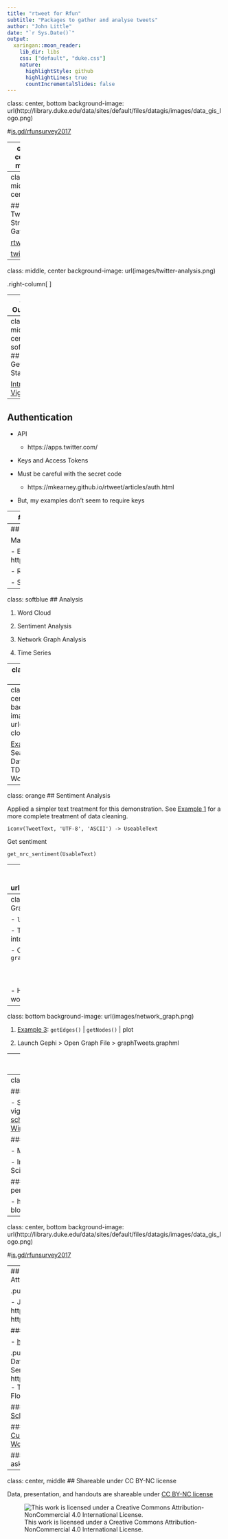 ```yaml
---
title: "rtweet for Rfun"
subtitle: "Packages to gather and analyse tweets"
author: "John Little"
date: "`r Sys.Date()`"
output:
  xaringan::moon_reader:
    lib_dir: libs
    css: ["default", "duke.css"]
    nature:
      highlightStyle: github
      highlightLines: true
      countIncrementalSlides: false
---
```

class: center, bottom
background-image:  url(http://library.duke.edu/data/sites/default/files/datagis/images/data_gis_logo.png)

#[is.gd/rfunsurvey2017](https://is.gd/rfunsurvey2017)

---
class: center, middle

# Presentation materials availasble:

[Slides](//libjohn.github.io/rtweet/slides.html)

[Github](//github.com/libjohn/Rfun/tree/master/rtweet)

---
class: middle, center

## Twitter Stream Gathering

[rtweet](https://github.com/mkearney/rtweet/)

[twitteR](https://cran.r-project.org/web/packages/twitteR/)

---
class: middle, center
background-image:  url(images/twitter-analysis.png)

<!-- https://commons.wikimedia.org/wiki/File:NodeXL_Twitter_Network_Graphs_-_Occupywallstreet_(mentions_and_replies)_(BY).png -->

.right-column[
  <h2>Twitter Analysis</h2>
]



---
## Outline

- Using rtweet (a tidy way)  

    - library(twitter) should also work fine

- Analysis demonstrations

    - WordCloud
        - Word Freq
        - term document matrix
    - Sentiment Analysis
    - Network Graphs / Network Analysis
    - Time Series

- Streaming / Scheduling / Sampling

---
class: middle, center, softblue
## Gettting Started 

[Intro Vignette](https://cran.r-project.org/web/packages/rtweet/vignettes/intro.html)


---
## Authentication

- API
    - https://apps.twitter.com/
    
- Keys and Access Tokens

- Must be careful with the secret code
    - https://mkearney.github.io/rtweet/articles/auth.html

- But, my examples don't seem to require keys

---
## Gathering is Easy

```{}
search_tweets("marchmadness", n=1000, lang = "en")`
```


```{}
users_data(search_tweets)
```



There are significant limitations in gathering historical data from the twitter API

---
## API Orchestration

Many Tools can gather 

- Easy:  https://tags.hawksey.info/

- R with rtweet

- Splunk 


---
class: softblue
## Analysis

1. Word Cloud

2. Sentiment Analysis

3. Network Graph Analysis

4. Time Series

---
class: orange
## Word Cloud

- WordCloud2 (HTML Widget)

- Requires treatment and transformations

    - Term Document Matrix
    - Text Mining
        - lower case
        - strip whitespace
        - remove punctuation
        - remove numbers
        - remove stop words
        - term stemming
        
---
class: bottom, center
background-image:  url(images/word-cloud.png)

[Example 1](rtweet4rfun.nb.html): Search Tweets | Data Treatment | TDM | WorldCloud

---
class: orange
## Sentiment Analysis

Applied a simpler text treatment for this demonstration.
See [Example 1](rtweet4rfun.nb.html) for a more complete treatment of data cleaning. 

```{}
iconv(TweetText, 'UTF-8', 'ASCII') -> UseableText
```
    
Get sentiment

```{}
get_nrc_sentiment(UsableText)
```


---
class:  bottom, center
background-image:  url(images/sentiment_vis.png)

[Example 2](sentiment_analysis.nb.html): syuzhet::get_nrc_sentiment(), plot sentiment


---
class: orange
## Network Graph

- `library(graphTweets)`

- Transforms the document into edges and nodes

- Creates a Gephi Document:  `graphTweets.graphml`

&nbsp;

&nbsp;

- HTML Widget [DiagrammeR](https://github.com/rich-iannone/DiagrammeR) is worth investigation

---
class: bottom
background-image: url(images/network_graph.png)

1. [Example 3](network_graph.nb.html): `getEdges()` | `getNodes()` | plot

2. Launch Gephi > Open Graph File > graphTweets.graphml


---
class: orange
## Time Series

https://cran.r-project.org/web/packages/rtweet/vignettes/stream.html


---
class: softblue
## Other 

### Scheduling

- See the [time-series](https://cran.r-project.org/web/packages/rtweet/vignettes/stream.html) vignette
- [taskscheduleR: schedule R scripts with Windows task manager](https://www.r-bloggers.com/taskscheduler-r-package-to-schedule-r-scripts-with-the-windows-task-manager-2/)

### Analysis & Issues

- Machine Learning

- Implications for Social Science 

### Keeping up from a tool perspective

- https://www.r-bloggers.com/search/Twitter/

---
class: center, bottom
background-image:  url(http://library.duke.edu/data/sites/default/files/datagis/images/data_gis_logo.png)

#[is.gd/rfunsurvey2017](https://is.gd/rfunsurvey2017)

---
## Thank You For Attending

.pull-left[
### I am ...

- John Little
- http://libjohn.github.io
- http://github.com/libjohn

#### Schedule Me

- [http:&#47;&#47;v.gd&#47;littleconsult](http://duke.libcal.com/appointment/2695)
]

.pull-right[
### We are...
- Data & Visualization Services
- http://library.duke.edu/data
- The /Edge, Bostock (1st Floor)

#### Walk-in Hours
- [Schedule](http://library.duke.edu/data/about/schedule)

#### Our Workshops
- [Current Workshops](http://library.duke.edu/data/news)
- [Past Workshops](http://library.duke.edu/data/news/past-workshops)

#### Contact Us
- askData@Duke.edu
]

---
class: center, middle
## Shareable under CC BY-NC license 

Data, presentation, and handouts are shareable under [CC BY-NC license](https://creativecommons.org/licenses/by-nc/4.0/)

![This work is licensed under a Creative Commons Attribution-NonCommercial 4.0 International License.](https://licensebuttons.net/l/by-nc/4.0/88x31.png "This work is licensed under a Creative Commons Attribution-NonCommercial 4.0 International License")

